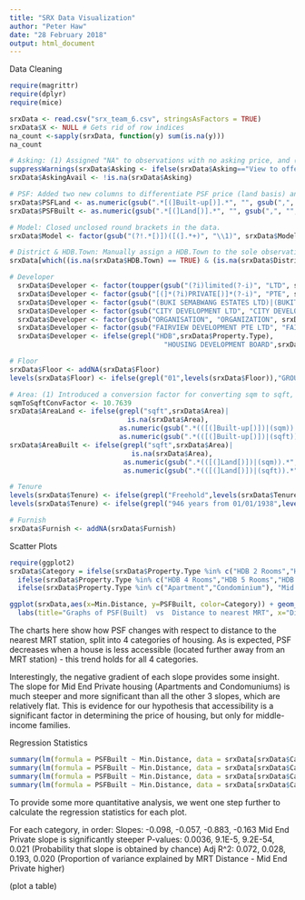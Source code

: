 ---
title: "SRX Data Visualization"
author: "Peter Haw"
date: "28 February 2018"
output: html_document
---
Data Cleaning
```{r}
require(magrittr)
require(dplyr)
require(mice)

srxData <- read.csv("srx_team_6.csv", stringsAsFactors = TRUE)
srxData$X <- NULL # Gets rid of row indices
na_count <-sapply(srxData, function(y) sum(is.na(y)))
na_count

# Asking: (1) Assigned "NA" to observations with no asking price, and (2) added a new column that indicates which observations have an asking price and which do not.
suppressWarnings(srxData$Asking <- ifelse(srxData$Asking=="View to offer", NA, as.numeric(gsub(",", "", gsub("\\$", "", srxData$Asking)))))
srxData$AskingAvail <- !is.na(srxData$Asking)

# PSF: Added two new columns to differentiate PSF price (land basis) and PSF price (built-up basis).
srxData$PSFLand <- as.numeric(gsub(".*[(]Built-up[)].*", "", gsub(",", "", gsub(".*\\$([0-9,]+(?=\\s+psf\\s+[(]Land[)])).*", "\\1", srxData$PSF, perl = TRUE))))
srxData$PSFBuilt <- as.numeric(gsub(".*[(]Land[)].*", "", gsub(",", "", gsub(".*\\$([0-9,]+(?=\\s+psf\\s+[(]Built-up[)])).*", "\\1", srxData$PSF, perl = TRUE))))

# Model: Closed unclosed round brackets in the data.
srxData$Model <- factor(gsub("(?!.*[)])([(].*+)", "\\1)", srxData$Model, perl = TRUE))

# District & HDB.Town: Manually assign a HDB.Town to the sole observation with an NA in both "District" and "HDB Town"
srxData[which((is.na(srxData$HDB.Town) == TRUE) & (is.na(srxData$District) == TRUE)),]$HDB.Town <- "Queenstown"

# Developer
  srxData$Developer <- factor(toupper(gsub("(?i)limited(?-i)", "LTD", srxData$Developer)))
  srxData$Developer <- factor(gsub("[(]*(?i)PRIVATE[)]*(?-i)", "PTE", srxData$Developer, perl = TRUE))
  srxData$Developer <- factor(gsub("(BUKI SEMABWANG ESTATES LTD)|(BUKIT SEMABWANG ESTATES LTD)", "BUKIT SEMBAWANG ESTATES LIMITED", srxData$Developer))
  srxData$Developer <- factor(gsub("CITY DEVELOPMENT LTD", "CITY DEVELOPMENTS LTD", srxData$Developer))
  srxData$Developer <- factor(gsub("ORGANISATION", "ORGANIZATION", srxData$Developer))
  srxData$Developer <- factor(gsub("FAIRVIEW DEVELOPMENT PTE LTD", "FAIRVIEW DEVELOPMENTS PTE LTD", srxData$Developer))
  srxData$Developer <- ifelse(grepl("HDB",srxData$Property.Type),
                                      "HOUSING DEVELOPMENT BOARD",srxData$Developer)

# Floor
srxData$Floor <- addNA(srxData$Floor)
levels(srxData$Floor) <- ifelse(grepl("01",levels(srxData$Floor)),"GROUND",levels(srxData$Floor))

# Area: (1) Introduced a conversion factor for converting sqm to sqft, and (2) added two new columns to differentiate area (land basis) and area (built-up basis).
sqmToSqftConvFactor <- 10.7639
srxData$AreaLand <- ifelse(grepl("sqft",srxData$Area)|
                             is.na(srxData$Area),
                           as.numeric(gsub(".*(([(]Built-up[)])|(sqm)).*", "", gsub(",", "", gsub("^.*(\\s|^)([0-9,]+(?=\\s+sqft\\s+[(]Land[)])).*", "\\2", srxData$Area, perl = TRUE)))), 
                           as.numeric(gsub(".*(([(]Built-up[)])|(sqft)).*", "", gsub(",", "", gsub("^.*(\\s|^)([0-9,]+(?=\\s+sqm\\s+[(]Land[)])).*", "\\2", srxData$Area, perl = TRUE))))*sqmToSqftConvFactor)
srxData$AreaBuilt <- ifelse(grepl("sqft",srxData$Area)|
                              is.na(srxData$Area),
                            as.numeric(gsub(".*(([(]Land[)])|(sqm)).*", "", gsub(",", "", gsub("^.*(\\s|^)([0-9,]+(?=\\s+sqft\\s+[(]Built-up[)])).*", "\\2", srxData$Area, perl = TRUE)))), 
                            as.numeric(gsub(".*(([(]Land[)])|(sqft)).*", "", gsub(",", "", gsub("^.*(\\s|^)([0-9,]+(?=\\s+sqm\\s+[(]Built-up[)])).*", "\\2", srxData$Area, perl = TRUE))))*sqmToSqftConvFactor)

# Tenure
levels(srxData$Tenure) <- ifelse(grepl("Freehold",levels(srxData$Tenure)),"FREEHOLD",levels(srxData$Tenure))
levels(srxData$Tenure) <- ifelse(grepl("946 years from 01/01/1938",levels(srxData$Tenure)) | grepl("946 years from 23/06/1938",levels(srxData$Tenure)) | grepl("947 years from 05/10/1934",levels(srxData$Tenure)),"999 years",levels(srxData$Tenure))

# Furnish
srxData$Furnish <- addNA(srxData$Furnish)
```

Scatter Plots
```{r}
require(ggplot2)
srxData$Category = ifelse(srxData$Property.Type %in% c("HDB 2 Rooms","HDB 3 Rooms"), "Low End", 
  ifelse(srxData$Property.Type %in% c("HDB 4 Rooms","HDB 5 Rooms","HDB Executive","HDB Jumbo"), "Mid End HDB", 
  ifelse(srxData$Property.Type %in% c("Apartment","Condominium"), "Mid End Private", "High End")))

ggplot(srxData,aes(x=Min.Distance, y=PSFBuilt, color=Category)) + geom_point() + facet_wrap(~Category) + geom_smooth(method='lm',formula=y~x, color="black") + ylim(0,4000) + theme(plot.title = element_text(hjust=0.5)) +
  labs(title="Graphs of PSF(Built)  vs  Distance to nearest MRT", x="Distance to nearest MRT (m)", y="Price per sqft (Built)")
```

The charts here show how PSF changes with respect to distance to the nearest MRT station, split into 4 categories of housing. As is expected, PSF decreases when a house is less accessible (located further away from an MRT station) - this trend holds for all 4 categories. 

Interestingly, the negative gradient of each slope provides some insight. The slope for Mid End Private housing (Apartments and Condomuniums) is much steeper and more significant than all the other 3 slopes, which are relatively flat. This is evidence for our hypothesis that accessibility is a significant factor in determining the price of housing, but only for middle-income families. 


Regression Statistics
```{r}
summary(lm(formula = PSFBuilt ~ Min.Distance, data = srxData[srxData$Category=="Low End",]))[c(4,9)]
summary(lm(formula = PSFBuilt ~ Min.Distance, data = srxData[srxData$Category=="Mid End HDB",]))[c(4,9)]
summary(lm(formula = PSFBuilt ~ Min.Distance, data = srxData[srxData$Category=="Mid End Private",]))[c(4,9)]
summary(lm(formula = PSFBuilt ~ Min.Distance, data = srxData[srxData$Category=="High End",]))[c(4,9)]
```

To provide some more quantitative analysis, we went one step further to calculate the regression statistics for each plot.

For each category, in order:
Slopes: -0.098, -0.057, -0.883, -0.163      Mid End Private slope is significantly steeper
P-values: 0.0036, 9.1E-5, 9.2E-54, 0.021    (Probability that slope is obtained by chance)
Adj R^2: 0.072, 0.028, 0.193, 0.020         (Proportion of variance explained by MRT Distance - Mid End Private higher)

(plot a table)